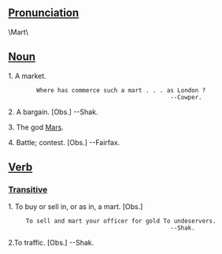 ==[[Pronunciation]]==
\Mart\

==[[Noun]]==

1. A market.

         Where has commerce such a mart . . . as London ?
                                               --Cowper.

2. A bargain. [Obs.] --Shak.

3. The god [[w:Mars|Mars]].

4. Battle; contest. [Obs.] --Fairfax.

==[[Verb]]==

===[[Transitive]]===


1. To buy or sell in, or as in, a mart. [Obs.]

      To sell and mart your officer for gold To undeservers.
                                               --Shak.

2.To traffic. [Obs.] --Shak.